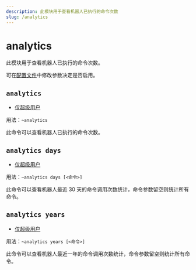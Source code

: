 ```yaml
---
description: 此模块用于查看机器人已执行的命令次数
slug: /analytics
---
```


# analytics

此模块用于查看机器人已执行的命令次数。

可在[配置文件](dev/config)中修改参数决定是否启用。

## `analytics`

- [仅超级用户](permissions)

用法：`~analytics`

此命令可以查看机器人已执行的命令次数。

## `analytics days`

- [仅超级用户](permissions)

用法：`~analytics days [<命令>]`

此命令可以查看机器人最近 30 天的命令调用次数统计，命令参数留空则统计所有命令。

## `analytics years`

- [仅超级用户](permissions)

用法：`~analytics years [<命令>]`

此命令可以查看机器人最近一年的命令调用次数统计，命令参数留空则统计所有命令。